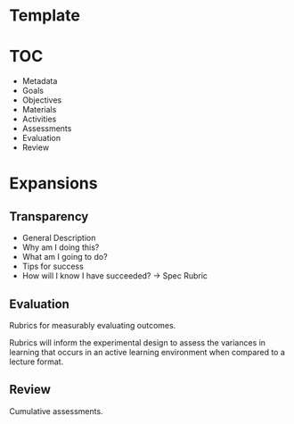 # Template

# TOC

- Metadata
- Goals
- Objectives
- Materials
- Activities
- Assessments
- Evaluation
- Review 

# Expansions

## Transparency

- General Description
- Why am I doing this?
- What am I going to do?
- Tips for success
- How will I know I have succeeded? -> Spec Rubric

## Evaluation

Rubrics for measurably evaluating outcomes.

Rubrics will inform the experimental design to assess the variances in learning that occurs in an active learning environment when compared to a lecture format. 


## Review

Cumulative assessments.

